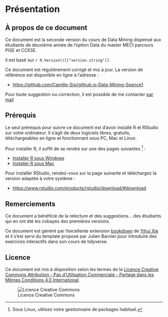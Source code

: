 # Présentation {#c00-Presentation}



## À propos de ce document {-}

Ce document est la seconde version du cours de Data Mining dispensé aux étudiants de deuxième année de l'option Data du master MECI parcours PISE et CCESE. 

Il est basé sur `r R.Version()[["version.string"]]`.

Ce document est régulièrement corrigé et mis à jour. La version de référence est disponible en ligne à l'adresse :

- [https://github.com/Camille-Sisi/github.io-Data-Mining-Seance1](https://github.com/Camille-Sisi/github.io-Data-Mining-Seance1).

Pour toute suggestion ou correction, il est possible de me contacter [par mail](mailto:camille.signoretto@u-paris.fr)




## Prérequis {-}

Le seul prérequis pour suivre ce document est d'avoir installé R et RStudio sur votre ordinateur. Il s'agit de deux logiciels libres, gratuits, téléchargeables en ligne et fonctionnant sous PC, Mac et Linux.

Pour installer R, il suffit de se rendre sur une des pages suivantes ^[Sous Linux, utilisez votre gestionnaire de packages habituel.] :

- [Installer R sous Windows](https://cloud.r-project.org/bin/windows/base/)
- [Installer R sous Mac](https://cloud.r-project.org/bin/macosx/)

Pour installer RStudio, rendez-vous sur la page suivante et téléchargez la version adaptée à votre système :

- [https://www.rstudio.com/products/rstudio/download/#download](https://www.rstudio.com/products/rstudio/download/#download)

## Remerciements {-}

Ce document a bénéficié de la relecture et des suggestions... des étudiants qui en ont été les cobayes des premières versions.

Ce document est généré par l'excellente extension [bookdown](https://bookdown.org/) de [Yihui Xie](https://yihui.name/) et il s'est servi du template proposé par Julien Barnier pour introduire des exercices interactifs dans son cours de tidyverse.


## Licence {-}

Ce document est mis à disposition selon les termes de la [Licence Creative Commons Attribution - Pas d’Utilisation Commerciale - Partage dans les Mêmes Conditions 4.0 International](http://creativecommons.org/licenses/by-nc-sa/4.0/).

![Licence Creative Commons](resources/icons/license_cc.png)

